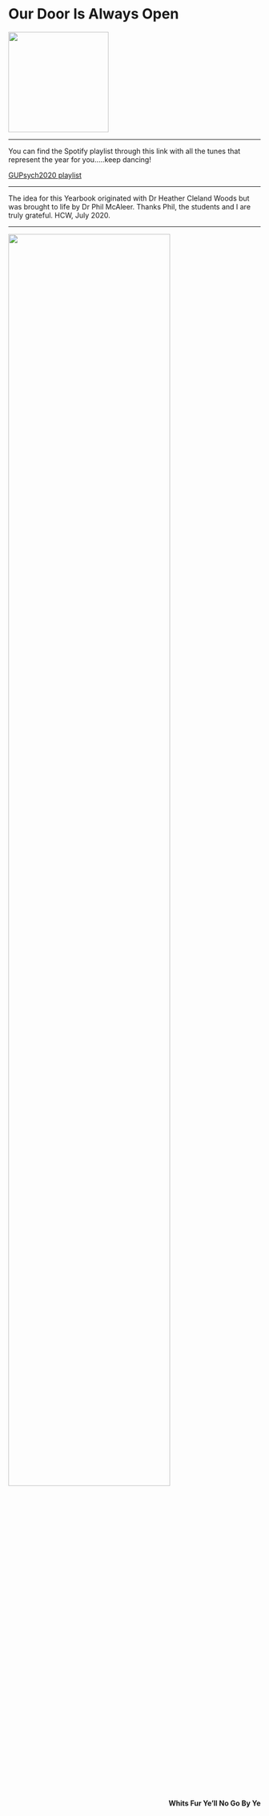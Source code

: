# Our Door Is Always Open {-}


<img src="images/Cloisters.png" style="width: 200px;">

---

You can find the Spotify playlist through this link with all the tunes that represent the year for you.....keep dancing!   


<a href = "https://open.spotify.com/playlist/6i6xlSxYP5aI1r7swY9aIj?si=tkYSh4izR3aw9VcPyzcAGA" target = "_blank">GUPsych2020 playlist</a>

---

The idea for this Yearbook originated with Dr Heather Cleland Woods but was brought to life by Dr Phil McAleer. Thanks Phil, the students and I are truly grateful. HCW, July 2020. 

---

<div align = "center">
<img height = "80%" width = "80%" src="images/Bethany_Shelton 1.PNG"> 
<br>
<span style = "float: right;">**Whits Fur Ye'll No Go By Ye**</span>
</div>

